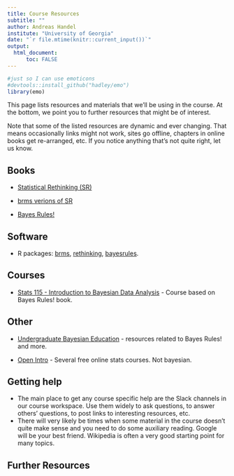 ```yaml
---
title: Course Resources
subtitle: ""
author: Andreas Handel
institute: "University of Georgia"
date: "`r file.mtime(knitr::current_input())`"
output: 
  html_document:
      toc: FALSE
---
```



```r
#just so I can use emoticons
#devtools::install_github("hadley/emo")
library(emo)
```


This page lists resources and materials that we'll be using in the course. At the bottom, we point you to further resources that might be of interest.

Note that some of the listed resources are dynamic and ever changing. That means occasionally links might not work, sites go offline, chapters in online books get re-arranged, etc. If you notice anything that's not quite right, let us know.


## Books

* [Statistical Rethinking (SR)](https://xcelab.net/rm/statistical-rethinking/)

* [brms verions of SR](https://bookdown.org/content/4857/)

* [Bayes Rules!](https://www.bayesrulesbook.com/)


## Software

* R packages: [brms](https://paul-buerkner.github.io/brms/), [rethinking](https://github.com/rmcelreath/rethinking), [bayesrules](https://bayes-rules.github.io/bayesrules/docs/).

## Courses

* [Stats 115 - Introduction to Bayesian Data Analysis](https://www.stats115.com/) - Course based on Bayes Rules! book.


## Other

* [Undergraduate Bayesian Education](https://undergrad-bayes.netlify.app/) - resources related to Bayes Rules! and more.

* [Open Intro](https://www.openintro.org/) - Several free online stats courses. Not bayesian.


## Getting help

* The main place to get any course specific help are the Slack channels in our course workspace. Use them widely to ask questions, to answer others' questions, to post links to interesting resources, etc. 
* There will very likely be times when some material in the course doesn't quite make sense and you need to do some auxiliary reading. Google will be your best friend. Wikipedia is often a very good starting point for many topics. 



## Further Resources



